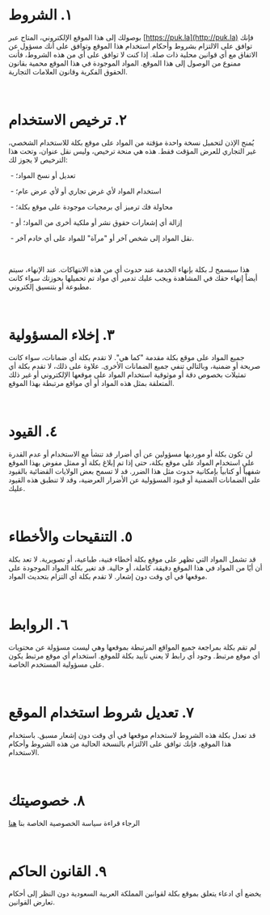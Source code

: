 <h1 className="text-2xl font-bold mb-2">١. الشروط</h1>

بوصولك إلى هذا الموقع الإلكتروني، المتاح عبر <span className="clickable-link">[https://puk.la](http://puk.la)</span> فإنك توافق على الالتزام بشروط وأحكام استخدام هذا الموقع وتوافق على أنك مسؤول عن الاتفاق مع أي قوانين محلية ذات صلة. إذا كنت لا توافق على أي من هذه الشروط، فأنت ممنوع من الوصول إلى هذا الموقع. المواد الموجودة في هذا الموقع محمية بقانون الحقوق الفكرية وقانون العلامات التجارية.

&nbsp;

<h1 className="text-2xl font-bold mb-2">٢. ترخيص الاستخدام</h1>

يُمنح الإذن لتحميل نسخة واحدة مؤقتة من المواد على موقع بكلة للاستخدام الشخصي، غير التجاري للعرض المؤقت فقط. هذه هي منحة ترخيص، وليس نقل عنوان، وتحت هذا الترخيص لا يجوز لك:

&nbsp;- تعديل أو نسخ المواد؛

&nbsp;- استخدام المواد لأي غرض تجاري أو لأي عرض عام؛

&nbsp;- محاولة فك ترميز أي برمجيات موجودة على موقع بكلة؛

&nbsp;- إزالة أي إشعارات حقوق نشر أو ملكية أخرى من المواد؛ أو

&nbsp;- نقل المواد إلى شخص آخر أو "مرآة" للمواد على أي خادم آخر.

&nbsp;

هذا سيسمح لـ بكلة بإنهاء الخدمة عند حدوث أي من هذه الانتهاكات. عند الإنهاء، سيتم أيضاً إنهاء حقك في المشاهدة ويجب عليك تدمير أي مواد تم تحميلها بحوزتك سواء كانت مطبوعة أو بتنسيق إلكتروني.

&nbsp;

<h1 className="text-2xl font-bold mb-2">٣. إخلاء المسؤولية</h1>

جميع المواد على موقع بكلة مقدمة "كما هي". لا تقدم بكلة أي ضمانات، سواء كانت صريحة أو ضمنية، وبالتالي تنفي جميع الضمانات الأخرى. علاوة على ذلك، لا تقدم بكلة أي تمثيلات بخصوص دقة أو موثوقية استخدام المواد على موقعها الإلكتروني أو غير ذلك المتعلقة بمثل هذه المواد أو أي مواقع مرتبطة بهذا الموقع.

&nbsp;

<h1 className="text-2xl font-bold mb-2">٤. القيود</h1>

لن تكون بكلة أو مورديها مسؤولين عن أي أضرار قد تنشأ مع الاستخدام أو عدم القدرة على استخدام المواد على موقع بكلة، حتى إذا تم إبلاغ بكلة أو ممثل مفوض بهذا الموقع شفهياً أو كتابياً بإمكانية حدوث مثل هذا الضرر. قد لا تسمح بعض الولايات القضائية بالقيود على الضمانات الضمنية أو قيود المسؤولية عن الأضرار العرضية، وقد لا تنطبق هذه القيود عليك.

&nbsp;

<h1 className="text-2xl font-bold mb-2">٥. التنقيحات والأخطاء</h1>

قد تشمل المواد التي تظهر على موقع بكلة أخطاء فنية، طباعية، أو تصويرية. لا تعد بكلة أن أيًا من المواد في هذا الموقع دقيقة، كاملة، أو حالية. قد تغير بكلة المواد الموجودة على موقعها في أي وقت دون إشعار. لا تقدم بكلة أي التزام بتحديث المواد.

&nbsp;

<h1 className="text-2xl font-bold mb-2">٦. الروابط</h1>

لم تقم بكلة بمراجعة جميع المواقع المرتبطة بموقعها وهي ليست مسؤولة عن محتويات أي موقع مرتبط. وجود أي رابط لا يعني تأييد بكلة للموقع. استخدام أي موقع مرتبط يكون على مسؤولية المستخدم الخاصة.

&nbsp;

<h1 className="text-2xl font-bold mb-2">٧. تعديل شروط استخدام الموقع</h1>

قد تعدل بكلة هذه الشروط لاستخدام موقعها في أي وقت دون إشعار مسبق. باستخدام هذا الموقع، فإنك توافق على الالتزام بالنسخة الحالية من هذه الشروط وأحكام الاستخدام.

&nbsp;

<h1 className="text-2xl font-bold mb-2">٨. خصوصيتك</h1>

الرجاء قراءة سياسة الخصوصية الخاصة بنا <span className="clickable-link">[هنا](/privacy)</span>

&nbsp;

<h1 className="text-2xl font-bold mb-2">٩. القانون الحاكم</h1>

يخضع أي ادعاء يتعلق بموقع بكلة لقوانين المملكة العربية السعودية دون النظر إلى أحكام تعارض القوانين.
